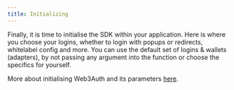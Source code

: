 ```yaml
---
title: Initializing
---
```


Finally, it is time to initialise the SDK within your application. Here is where you choose your logins, whether to login with popups or redirects,
whitelabel config and more. You can use the default set of logins & wallets (adapters), by not passing any argument into the function or choose the
specifics for yourself.

More about initialising Web3Auth and its parameters [here](https://docs.web3auth.io/api-reference/web/plugnplay).
